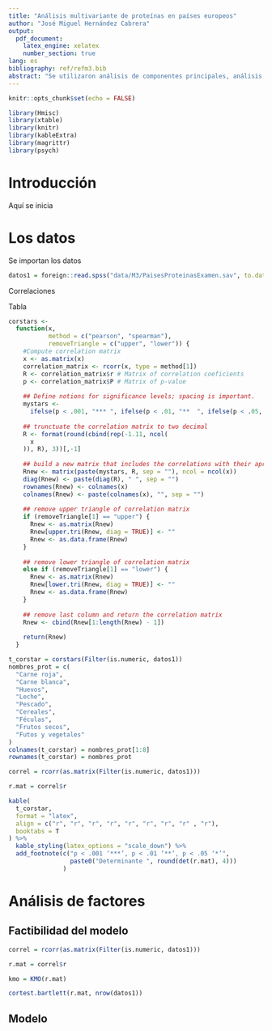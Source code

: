 ```yaml
---
title: "Análisis multivariante de proteínas en países europeos"
author: "José Miguel Hernández Cabrera"
output: 
  pdf_document:
    latex_engine: xelatex
    number_section: true
lang: es
bibliography: ref/refm3.bib
abstract: "Se utilizaron análisis de componentes principales, análisis factorial, escalamiento multidimensional y coordenadas principales"
---
```


```r
knitr::opts_chunk$set(echo = FALSE)

library(Hmisc)
library(xtable)
library(knitr)
library(kableExtra)
library(magrittr)
library(psych)
```

# Introducción

Aquí se inicia

# Los datos

Se importan los datos

```r
datos1 = foreign::read.spss("data/M3/PaisesProteinasExamen.sav", to.data.frame = T)
```

Correlaciones

Tabla

```r
corstars <-
  function(x,
           method = c("pearson", "spearman"),
           removeTriangle = c("upper", "lower")) {
    #Compute correlation matrix
    x <- as.matrix(x)
    correlation_matrix <- rcorr(x, type = method[1])
    R <- correlation_matrix$r # Matrix of correlation coeficients
    p <- correlation_matrix$P # Matrix of p-value
    
    ## Define notions for significance levels; spacing is important.
    mystars <-
      ifelse(p < .001, "*** ", ifelse(p < .01, "**  ", ifelse(p < .05, "*   ", "    ")))
    
    ## trunctuate the correlation matrix to two decimal
    R <- format(round(cbind(rep(-1.11, ncol(
      x
    )), R), 3))[,-1]
    
    ## build a new matrix that includes the correlations with their apropriate stars
    Rnew <- matrix(paste(mystars, R, sep = ""), ncol = ncol(x))
    diag(Rnew) <- paste(diag(R), " ", sep = "")
    rownames(Rnew) <- colnames(x)
    colnames(Rnew) <- paste(colnames(x), "", sep = "")
    
    ## remove upper triangle of correlation matrix
    if (removeTriangle[1] == "upper") {
      Rnew <- as.matrix(Rnew)
      Rnew[upper.tri(Rnew, diag = TRUE)] <- ""
      Rnew <- as.data.frame(Rnew)
    }
    
    ## remove lower triangle of correlation matrix
    else if (removeTriangle[1] == "lower") {
      Rnew <- as.matrix(Rnew)
      Rnew[lower.tri(Rnew, diag = TRUE)] <- ""
      Rnew <- as.data.frame(Rnew)
    }
    
    ## remove last column and return the correlation matrix
    Rnew <- cbind(Rnew[1:length(Rnew) - 1])
    
    return(Rnew)
  } 

t_corstar = corstars(Filter(is.numeric, datos1))
nombres_prot = c(
  "Carne roja",
  "Carne blanca",
  "Huevos",
  "Leche",
  "Pescado",
  "Cereales",
  "Féculas",
  "Frutos secos",
  "Futos y vegetales"
)
colnames(t_corstar) = nombres_prot[1:8]
rownames(t_corstar) = nombres_prot

correl = rcorr(as.matrix(Filter(is.numeric, datos1)))

r.mat = correl$r

kable(
  t_corstar,
  format = "latex",
  align = c("r", "r", "r", "r", "r", "r", "r", "r" , "r"),
  booktabs = T
) %>%
  kable_styling(latex_options = "scale_down") %>% 
  add_footnote(c("p < .001 ‘***’, p < .01 ‘**’, p < .05 ‘*’",
                 paste0("Determinante ", round(det(r.mat), 4)))
               )
```

# Análisis de factores

## Factibilidad del modelo

```r
correl = rcorr(as.matrix(Filter(is.numeric, datos1)))

r.mat = correl$r

kmo = KMO(r.mat)

cortest.bartlett(r.mat, nrow(datos1))
```

## Modelo

```r

```

